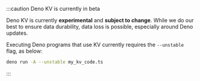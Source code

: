 :::caution Deno KV is currently in beta

Deno KV is currently **experimental** and **subject to change**. While we do our
best to ensure data durability, data loss is possible, especially around Deno
updates.

Executing Deno programs that use KV currently requires the `--unstable` flag, as
below:

```sh
deno run -A --unstable my_kv_code.ts
```

:::